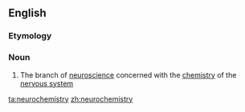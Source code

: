 ==English==

===Etymology===
{{prefix|neuro|chemistry}}

===Noun===
{{wikipedia}}
{{en-noun|-}}

#{{biochemistry}} The branch of [[neuroscience]] concerned with the [[chemistry]] of the [[nervous system]]

[[ta:neurochemistry]]
[[zh:neurochemistry]]